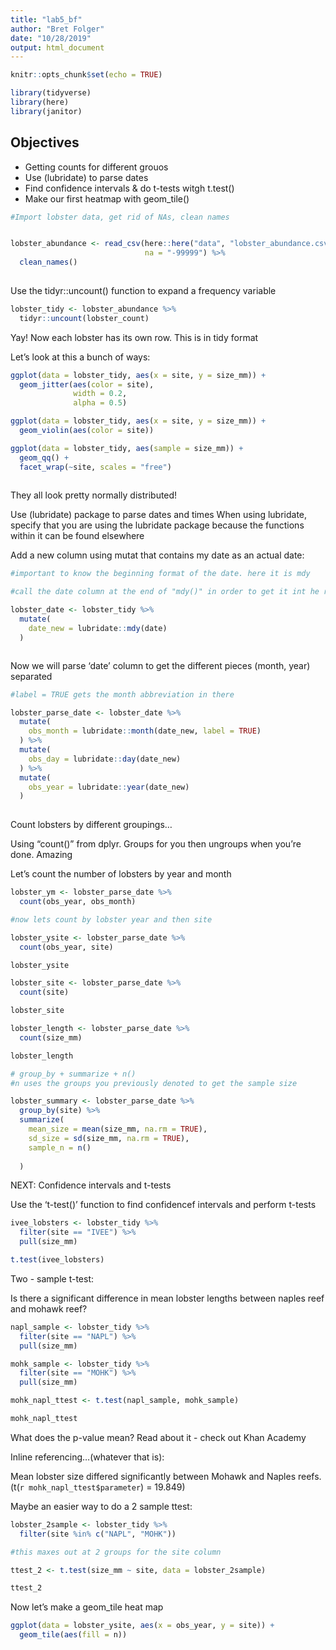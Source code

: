 ```yaml
---
title: "lab5_bf"
author: "Bret Folger"
date: "10/28/2019"
output: html_document
---
```


```r
knitr::opts_chunk$set(echo = TRUE)

library(tidyverse)
library(here)
library(janitor)
```

## Objectives

 - Getting counts for different grouos
 - Use (lubridate) to parse dates
 - Find confidence intervals & do t-tests witgh t.test()
 - Make our first heatmap with geom_tile()
 
 
```r

#Import lobster data, get rid of NAs, clean names


lobster_abundance <- read_csv(here::here("data", "lobster_abundance.csv"),
                              na = "-99999") %>% 
  clean_names()
  

```

Use the tidyr::uncount() function to expand a frequency variable

```r
lobster_tidy <- lobster_abundance %>% 
  tidyr::uncount(lobster_count)

```


Yay! Now each lobster has its own row. This is in tidy format

Let's look at this a bunch of ways:

```r
ggplot(data = lobster_tidy, aes(x = site, y = size_mm)) + 
  geom_jitter(aes(color = site),
              width = 0.2,
              alpha = 0.5) 

ggplot(data = lobster_tidy, aes(x = site, y = size_mm)) + 
  geom_violin(aes(color = site)) 

ggplot(data = lobster_tidy, aes(sample = size_mm)) + 
  geom_qq() +
  facet_wrap(~site, scales = "free")
  
```

They all look pretty normally distributed!

Use (lubridate) package to parse dates and times
When using lubridate, specify that you are using the lubridate package because the functions within it can be found elsewhere

Add a new column using mutat that contains my date as an actual date:

```r

#important to know the beginning format of the date. here it is mdy

#call the date column at the end of "mdy()" in order to get it int he right format

lobster_date <- lobster_tidy %>% 
  mutate(
    date_new = lubridate::mdy(date)
  )



```

Now we will parse 'date' column to get the different pieces (month, year) separated

```r

#label = TRUE gets the month abbreviation in there

lobster_parse_date <- lobster_date %>% 
  mutate(
    obs_month = lubridate::month(date_new, label = TRUE)
  ) %>%
  mutate(
    obs_day = lubridate::day(date_new) 
  ) %>% 
  mutate(
    obs_year = lubridate::year(date_new)
  ) 
  

```

Count lobsters by different groupings...

Using "count()" from dplyr. Groups for you then ungroups when you're done. Amazing

Let's count the number of lobsters by year and month

```r

lobster_ym <- lobster_parse_date %>% 
  count(obs_year, obs_month)

#now lets count by lobster year and then site

lobster_ysite <- lobster_parse_date %>% 
  count(obs_year, site)

lobster_ysite

lobster_site <- lobster_parse_date %>% 
  count(site)

lobster_site

lobster_length <- lobster_parse_date %>% 
  count(size_mm)

lobster_length

# group_by + summarize + n()
#n uses the groups you previously denoted to get the sample size

lobster_summary <- lobster_parse_date %>% 
  group_by(site) %>% 
  summarize(
    mean_size = mean(size_mm, na.rm = TRUE),
    sd_size = sd(size_mm, na.rm = TRUE),
    sample_n = n()
    
  )

```

NEXT: Confidence intervals and t-tests

Use the 't-test()' function to find confidencef intervals and perform t-tests

```r

ivee_lobsters <- lobster_tidy %>% 
  filter(site == "IVEE") %>% 
  pull(size_mm)

t.test(ivee_lobsters)

```

Two - sample t-test: 

Is there a significant difference in mean lobster lengths between naples reef and mohawk reef?

```r

napl_sample <- lobster_tidy %>% 
  filter(site == "NAPL") %>% 
  pull(size_mm)

mohk_sample <- lobster_tidy %>% 
  filter(site == "MOHK") %>% 
  pull(size_mm)

mohk_napl_ttest <- t.test(napl_sample, mohk_sample)

mohk_napl_ttest

```

What does the p-value mean? Read about it - check out Khan Academy

Inline referencing...(whatever that is):

Mean lobster size differed significantly between Mohawk and Naples reefs. (t(`r mohk_napl_ttest$parameter`) = 19.849)

Maybe an easier way to do a 2 sample ttest:

```r
lobster_2sample <- lobster_tidy %>% 
  filter(site %in% c("NAPL", "MOHK"))

#this maxes out at 2 groups for the site column

ttest_2 <- t.test(size_mm ~ site, data = lobster_2sample)

ttest_2

```

Now let's make a geom_tile heat map

```r

ggplot(data = lobster_ysite, aes(x = obs_year, y = site)) +
  geom_tile(aes(fill = n))

```

